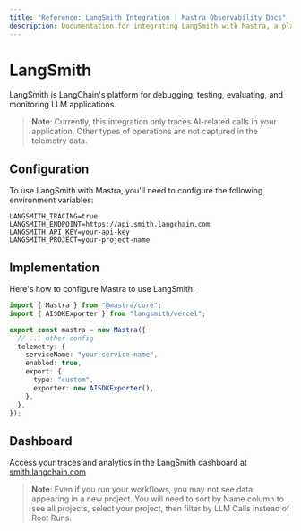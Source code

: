 ```yaml
---
title: "Reference: LangSmith Integration | Mastra Observability Docs"
description: Documentation for integrating LangSmith with Mastra, a platform for debugging, testing, evaluating, and monitoring LLM applications.
---
```


# LangSmith

LangSmith is LangChain's platform for debugging, testing, evaluating, and monitoring LLM applications.

> **Note**: Currently, this integration only traces AI-related calls in your application. Other types of operations are not captured in the telemetry data.

## Configuration

To use LangSmith with Mastra, you'll need to configure the following environment variables:

```env
LANGSMITH_TRACING=true
LANGSMITH_ENDPOINT=https://api.smith.langchain.com
LANGSMITH_API_KEY=your-api-key
LANGSMITH_PROJECT=your-project-name
```

## Implementation

Here's how to configure Mastra to use LangSmith:

```typescript
import { Mastra } from "@mastra/core";
import { AISDKExporter } from "langsmith/vercel";

export const mastra = new Mastra({
  // ... other config
  telemetry: {
    serviceName: "your-service-name",
    enabled: true,
    export: {
      type: "custom",
      exporter: new AISDKExporter(),
    },
  },
});
```

## Dashboard

Access your traces and analytics in the LangSmith dashboard at [smith.langchain.com](https://smith.langchain.com)

> **Note**: Even if you run your workflows, you may not see data appearing in a new project. You will need to sort by Name column to see all projects, select your project, then filter by LLM Calls instead of Root Runs.
